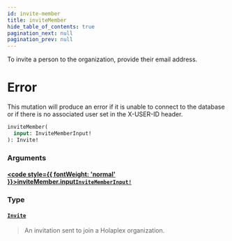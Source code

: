 ```yaml
---
id: invite-member
title: inviteMember
hide_table_of_contents: true
pagination_next: null
pagination_prev: null
---
```








To invite a person to the organization, provide their email address.
# Error
This mutation will produce an error if it is unable to connect to the database or if there is no associated user set in the X-USER-ID header.

```graphql
inviteMember(
  input: InviteMemberInput!
): Invite!
```


### Arguments

#### [<code style={{ fontWeight: 'normal' }}>inviteMember.<b>input</b></code>](#)<Bullet />[`InviteMemberInput!`](/api/inputs/invite-member-input) <Badge class="secondary" text="non-null"/> <Badge class="secondary" text="input"/>
> 
> 

### Type

#### [`Invite`](/api/objects/invite) <Badge class="secondary" text="object"/>
> An invitation sent to join a Holaplex organization.
> 





